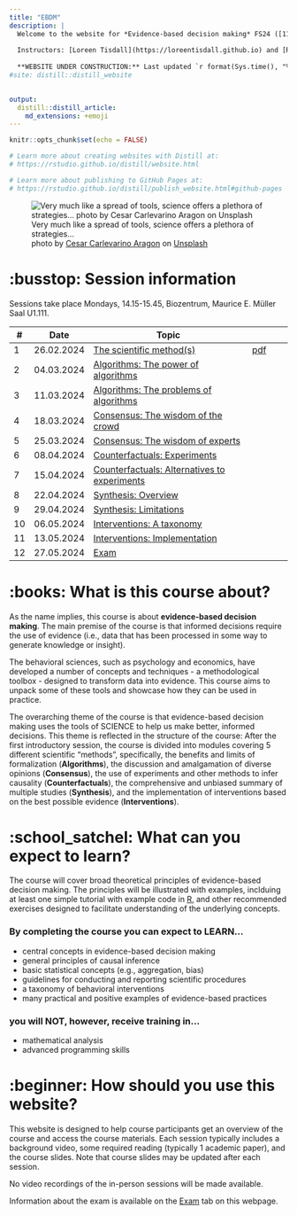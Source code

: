 ```yaml
---
title: "EBDM"
description: |
  Welcome to the website for *Evidence-based decision making* FS24 ([11230-01](https://vorlesungsverzeichnis.unibas.ch/de/home?id=280447))
  
  Instructors: [Loreen Tisdall](https://loreentisdall.github.io) and [Rui Mata](https://psychologie.unibas.ch/de/personen/rui-mata/about-me/), University of Basel
  
  **WEBSITE UNDER CONSTRUCTION:** Last updated `r format(Sys.time(), "%a %b %d %X %Y")`
#site: distill::distill_website

    
output: 
  distill::distill_article:
    md_extensions: +emoji
---
```


```r
knitr::opts_chunk$set(echo = FALSE)

# Learn more about creating websites with Distill at:
# https://rstudio.github.io/distill/website.html

# Learn more about publishing to GitHub Pages at:
# https://rstudio.github.io/distill/publish_website.html#github-pages

```

![Very much like a spread of tools, science offers a plethora of strategies... <br> <span>photo by <a href="https://unsplash.com/@carlevarino?utm_source=unsplash&amp;utm_medium=referral&amp;utm_content=creditCopyText">Cesar Carlevarino Aragon</a> on <a href="https://unsplash.com/s/photos/tools?utm_source=unsplash&amp;utm_medium=referral&amp;utm_content=creditCopyText">Unsplash</a></span>](photos/cesar-carlevarino-aragon-NL_DF0Klepc-unsplash.jpg)

# :busstop: Session information

Sessions take place Mondays, 14.15-15.45, Biozentrum, Maurice E. Müller Saal U1.111.  

::: l-body
| # | Date     | Topic                         |        |
|---| ---------|-------------------------------|--------|
| 1 | 26.02.2024 | [The scientific method(s)](session1.html) |[pdf](presentations/EBDM_session1.pdf)| 
| 2 | 04.03.2024 | [Algorithms: The power of algorithms](session2.html) | |
| 3 | 11.03.2024 | [Algorithms: The problems of algorithms](session3.html) | |
| 4 | 18.03.2024 | [Consensus: The wisdom of the crowd](session4.html) | |
| 5 | 25.03.2024 | [Consensus: The wisdom of experts](session5.html) | |
| 6 | 08.04.2024 | [Counterfactuals: Experiments](session6.html) | |
| 7 | 15.04.2024 | [Counterfactuals: Alternatives to experiments](session7.html) | |
| 8 | 22.04.2024 | [Synthesis: Overview](session8.html) | |
| 9 | 29.04.2024 | [Synthesis: Limitations](session9.html) | |
| 10 | 06.05.2024 | [Interventions: A taxonomy](session10.html) | |
| 11 | 13.05.2024 | [Interventions: Implementation](session11.html) | |
| 12 | 27.05.2024 | [Exam](exam.html) | |
:::

# :books: What is this course about? 

As the name implies, this course is about **evidence-based decision making**. The main premise of the course is that informed decisions require the use of evidence (i.e., data that has been processed in some way to generate knowledge or insight). 

The behavioral sciences, such as psychology and economics, have developed a number of concepts and techniques - a methodological toolbox - designed to transform data into evidence. This course aims to unpack some of these tools and showcase how they can be used in practice. 

The overarching theme of the course is that evidence-based decision making uses the tools of SCIENCE to help us make better, informed decisions. This theme is reflected in the structure of the course: After the first introductory session, the course is divided into modules covering 5 different scientific "methods", specifically, the benefits and limits of formalization (**Algorithms**), the discussion and amalgamation of diverse opinions (**Consensus**), the use of experiments and other methods to infer causality (**Counterfactuals**), the comprehensive and unbiased summary of multiple studies (**Synthesis**), and the implementation of interventions based on the best possible evidence (**Interventions**). 

# :school_satchel: What can you expect to learn? 

The course will cover broad theoretical principles of evidence-based decision making. The principles will be illustrated with examples, inclduing at least one simple tutorial with example code in [R](https://www.r-project.org), and other recommended exercises designed to facilitate understanding of the underlying concepts.

### By completing the course you can expect to LEARN... 

- central concepts in evidence-based decision making
- general principles of causal inference
- basic statistical concepts (e.g., aggregation, bias)
- guidelines for conducting and reporting scientific procedures  
- a taxonomy of behavioral interventions
- many practical and positive examples of evidence-based practices

### you will NOT, however, receive training in...

- mathematical analysis
- advanced programming skills 

# :beginner: How should you use this website? 

This website is designed to help course participants get an overview of the course and access the course materials. Each session typically includes a background video, some required reading (typically 1 academic paper), and the course slides. Note that course slides may be updated after each session. 

No video recordings of the in-person sessions will be made available. 

Information about the exam is available on the [Exam](exam.html) tab on this webpage.  
